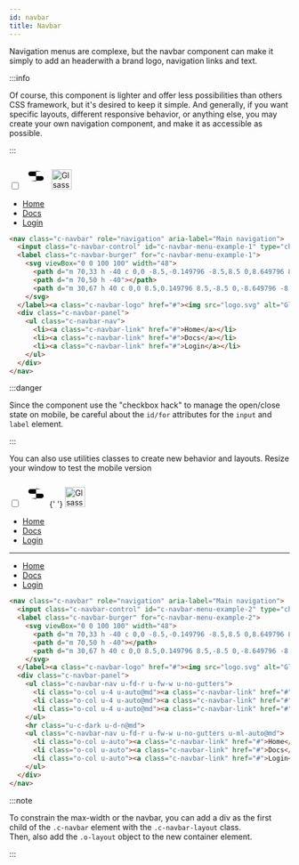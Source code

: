 ```yaml
---
id: navbar
title: Navbar
---
```



Navigation menus are complexe, but the navbar component can make it simply to
add an headerwith a brand logo, navigation links and text.

:::info

Of course, this component is lighter and offer less possibilities than others
CSS framework, but it's desired to keep it simple. And generally, if you want
specific layouts, different responsive behavior, or anything else, you may
create your own navigation component, and make it as accessible as possible.

:::

<Example>
  <nav className="c-navbar" role="navigation" aria-label="Main navigation">
    <input
      className="c-navbar-control"
      id="c-navbar-menu-example-1"
      type="checkbox"
    />
    <label className="c-navbar-burger" htmlFor="c-navbar-menu-example-1">
      <svg viewBox="0 0 100 100" width="48">
        <path d="m 70,33 h -40 c 0,0 -8.5,-0.149796 -8.5,8.5 0,8.649796 8.5,8.5 8.5,8.5 h 20 v -20"></path>
        <path d="m 70,50 h -40"></path>
        <path d="m 30,67 h 40 c 0,0 8.5,0.149796 8.5,-8.5 0,-8.649796 -8.5,-8.5 -8.5,-8.5 h -20 v 20"></path>
      </svg>
    </label>
    <a className="c-navbar-logo" href="#">
      <img src="/img/logo-reverse.svg" alt="Glsass logo" height="36" />
    </a>
    <div className="c-navbar-panel">
      <ul className="c-navbar-nav">
        <li>
          <a className="c-navbar-link" href="#">
            Home
          </a>
        </li>
        <li>
          <a className="c-navbar-link" href="#">
            Docs
          </a>
        </li>
        <li>
          <a className="c-navbar-link" href="#">
            Login
          </a>
        </li>
      </ul>
    </div>
  </nav>
</Example>

<!-- prettier-ignore-start-->
```html
<nav class="c-navbar" role="navigation" aria-label="Main navigation">
  <input class="c-navbar-control" id="c-navbar-menu-example-1" type="checkbox">
  <label class="c-navbar-burger" for="c-navbar-menu-example-1">
    <svg viewBox="0 0 100 100" width="48">
      <path d="m 70,33 h -40 c 0,0 -8.5,-0.149796 -8.5,8.5 0,8.649796 8.5,8.5 8.5,8.5 h 20 v -20"></path>
      <path d="m 70,50 h -40"></path>
      <path d="m 30,67 h 40 c 0,0 8.5,0.149796 8.5,-8.5 0,-8.649796 -8.5,-8.5 -8.5,-8.5 h -20 v 20"></path>
    </svg>
  </label><a class="c-navbar-logo" href="#"><img src="logo.svg" alt="Glsass logo" height="36"></a>
  <div class="c-navbar-panel">
    <ul class="c-navbar-nav">
      <li><a class="c-navbar-link" href="#">Home</a></li>
      <li><a class="c-navbar-link" href="#">Docs</a></li>
      <li><a class="c-navbar-link" href="#">Login</a></li>
    </ul>
  </div>
</nav>
```
<!-- prettier-ignore-end-->

:::danger

Since the component use the "checkbox hack" to manage the open/close state on
mobile, be careful about the `id/for` attributes for the `input` and `label`
element.

:::

You can also use utilities classes to create new behavior and layouts. Resize
your window to test the mobile version

<Example>
  <nav className="c-navbar" role="navigation" aria-label="Main navigation">
    <input
      className="c-navbar-control"
      id="c-navbar-menu-example-2"
      type="checkbox"
    />
    <label className="c-navbar-burger" htmlFor="c-navbar-menu-example-2">
      <svg viewBox="0 0 100 100" width="48">
        <path d="m 70,33 h -40 c 0,0 -8.5,-0.149796 -8.5,8.5 0,8.649796 8.5,8.5 8.5,8.5 h 20 v -20"></path>
        <path d="m 70,50 h -40"></path>
        <path d="m 30,67 h 40 c 0,0 8.5,0.149796 8.5,-8.5 0,-8.649796 -8.5,-8.5 -8.5,-8.5 h -20 v 20"></path>
      </svg>{' '}
    </label>
    <a className="c-navbar-logo" href="#">
      <img src="/img/logo-reverse.svg" alt="Glsass logo" height="36" />
    </a>
    <div className="c-navbar-panel">
      <ul className="c-navbar-nav u-fd-r u-fw-w u-no-gutters">
        <li className="o-col u-4 u-auto@md">
          <a className="c-navbar-link" href="#">
            Home
          </a>
        </li>
        <li className="o-col u-4 u-auto@md">
          <a className="c-navbar-link" href="#">
            Docs
          </a>
        </li>
        <li className="o-col u-4 u-auto@md">
          <a className="c-navbar-link" href="#">
            Login
          </a>
        </li>
      </ul>
      <hr className="u-c-dark u-d-n@md" />
      <ul className="c-navbar-nav u-fd-r u-fw-w u-no-gutters u-ml-auto@md">
        <li className="o-col u-auto">
          <a className="c-navbar-link" href="#">
            Home
          </a>
        </li>
        <li className="o-col u-auto">
          <a className="c-navbar-link" href="#">
            Docs
          </a>
        </li>
        <li className="o-col u-auto">
          <a className="c-navbar-link" href="#">
            Login
          </a>
        </li>
      </ul>
    </div>
  </nav>
</Example>

<!-- prettier-ignore-start-->
```html
<nav class="c-navbar" role="navigation" aria-label="Main navigation">
  <input class="c-navbar-control" id="c-navbar-menu-example-2" type="checkbox">
  <label class="c-navbar-burger" for="c-navbar-menu-example-2">
    <svg viewBox="0 0 100 100" width="48">
      <path d="m 70,33 h -40 c 0,0 -8.5,-0.149796 -8.5,8.5 0,8.649796 8.5,8.5 8.5,8.5 h 20 v -20"></path>
      <path d="m 70,50 h -40"></path>
      <path d="m 30,67 h 40 c 0,0 8.5,0.149796 8.5,-8.5 0,-8.649796 -8.5,-8.5 -8.5,-8.5 h -20 v 20"></path>
    </svg>
  </label><a class="c-navbar-logo" href="#"><img src="logo.svg" alt="Glsass logo" height="36"></a>
  <div class="c-navbar-panel">
    <ul class="c-navbar-nav u-fd-r u-fw-w u-no-gutters">
      <li class="o-col u-4 u-auto@md"><a class="c-navbar-link" href="#">Home</a></li>
      <li class="o-col u-4 u-auto@md"><a class="c-navbar-link" href="#">Docs</a></li>
      <li class="o-col u-4 u-auto@md"><a class="c-navbar-link" href="#">Login</a></li>
    </ul>
    <hr class="u-c-dark u-d-n@md">
    <ul class="c-navbar-nav u-fd-r u-fw-w u-no-gutters u-ml-auto@md">
      <li class="o-col u-auto"><a class="c-navbar-link" href="#">Home</a></li>
      <li class="o-col u-auto"><a class="c-navbar-link" href="#">Docs</a></li>
      <li class="o-col u-auto"><a class="c-navbar-link" href="#">Login</a></li>
    </ul>
  </div>
</nav>
```
<!-- prettier-ignore-end-->

:::note

To constrain the max-width or the navbar, you can add a div as the first child
of the `.c-navbar` element with the `.c-navbar-layout` class.<br/>Then, also add
the `.o-layout` object to the new container element.

:::
